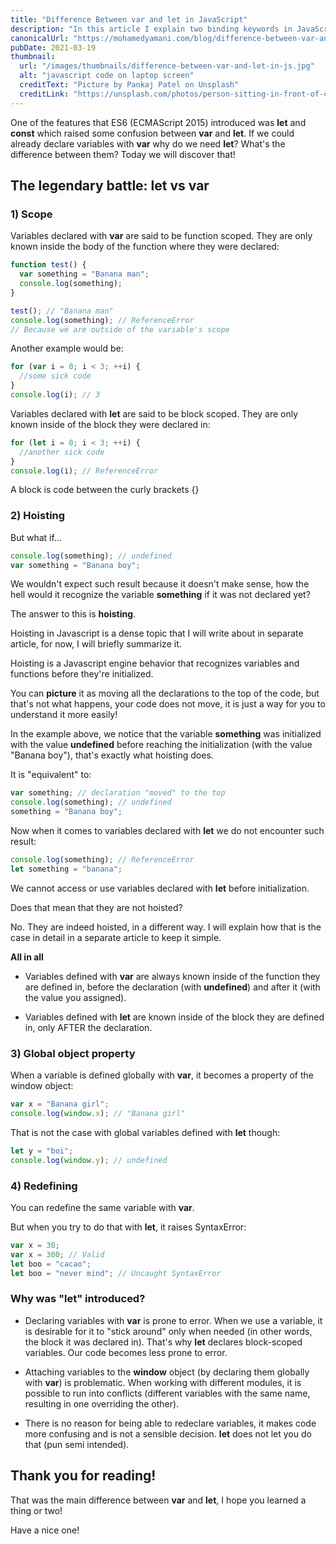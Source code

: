 ```yaml
---
title: "Difference Between var and let in JavaScript"
description: "In this article I explain two binding keywords in JavaScript that are used to declare variables: var and let, what is the difference between them and which one to use."
canonicalUrl: "https://mohamedyamani.com/blog/difference-between-var-and-let-in-js/"
pubDate: 2021-03-19
thumbnail:
  url: "/images/thumbnails/difference-between-var-and-let-in-js.jpg"
  alt: "javascript code on laptop screen"
  creditText: "Picture by Pankaj Patel on Unsplash"
  creditLink: "https://unsplash.com/photos/person-sitting-in-front-of-computer-1IW4HQuauSU?utm_medium=referral&utm_source=mohamedyamani.com"
---
```


One of the features that ES6 (ECMAScript 2015) introduced was **let** and **const** which raised some confusion between **var** and **let**. If we could already declare variables with **var** why do we need **let**? What's the difference between them? Today we will discover that!

## The legendary battle: let vs var

### 1) Scope

Variables declared with **var** are said to be function scoped. They are only known inside the body of the function where they were declared:

```javascript
function test() {
  var something = "Banana man";
  console.log(something);
}

test(); // "Banana man"
console.log(something); // ReferenceError
// Because we are outside of the variable's scope
```

Another example would be:

```javascript
for (var i = 0; i < 3; ++i) {
  //some sick code
}
console.log(i); // 3
```

Variables declared with **let** are said to be block scoped. They are only known inside of the block they were declared in:

```javascript
for (let i = 0; i < 3; ++i) {
  //another sick code
}
console.log(i); // ReferenceError
```

A block is code between the curly brackets {}

### 2) Hoisting

But what if...

```javascript
console.log(something); // undefined
var something = "Banana boy";
```

We wouldn't expect such result because it doesn't make sense, how the hell would it recognize the variable **something** if it was not declared yet?

The answer to this is **hoisting**.

Hoisting in Javascript is a dense topic that I will write about in separate article, for now, I will briefly summarize it.

Hoisting is a Javascript engine behavior that recognizes variables and functions before they're initialized.

You can **picture** it as moving all the declarations to the top of the code, but that's not what happens, your code does not move, it is just a way for you to understand it more easily!

In the example above, we notice that the variable **something** was initialized with the value **undefined** before reaching the initialization (with the value "Banana boy"), that's exactly what hoisting does.

It is "equivalent" to:

```javascript
var something; // declaration "moved" to the top
console.log(something); // undefined
something = "Banana boy";
```

Now when it comes to variables declared with **let** we do not encounter such result:

```javascript
console.log(something); // ReferenceError
let something = "banana";
```

We cannot access or use variables declared with **let** before initialization.

Does that mean that they are not hoisted?

No. They are indeed hoisted, in a different way. I will explain how that is the case in detail in a separate article to keep it simple.

**All in all**

- Variables defined with **var** are always known inside of the function they are defined in, before the declaration (with **undefined**) and after it (with the value you assigned).

- Variables defined with **let** are known inside of the block they are defined in, only AFTER the declaration.

### 3) Global object property

When a variable is defined globally with **var**, it becomes a property of the window object:

```javascript
var x = "Banana girl";
console.log(window.x); // "Banana girl"
```

That is not the case with global variables defined with **let** though:

```javascript
let y = "boi";
console.log(window.y); // undefined
```

### 4) Redefining

You can redefine the same variable with **var**.

But when you try to do that with **let**, it raises SyntaxError:

```javascript
var x = 30;
var x = 300; // Valid
let boo = "cacao";
let boo = "never mind"; // Uncaught SyntaxError
```

### Why was "let" introduced?

- Declaring variables with **var** is prone to error. When we use a variable, it is desirable for it to "stick around" only when needed (in other words, the block it was declared in). That's why **let** declares block-scoped variables. Our code becomes less prone to error.

- Attaching variables to the **window** object (by declaring them globally with **var**) is problematic. When working with different modules, it is possible to run into conflicts (different variables with the same name, resulting in one overriding the other).

- There is no reason for being able to redeclare variables, it makes code more confusing and is not a sensible decision. **let** does not let you do that (pun semi intended).

## Thank you for reading!

That was the main difference between **var** and **let**, I hope you learned a thing or two!

Have a nice one!
